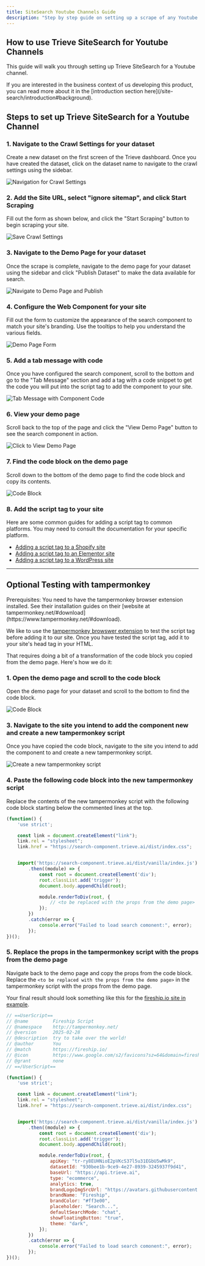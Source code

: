 ```yaml
---
title: SiteSearch Youtube Channels Guide
description: "Step by step guide on setting up a scrape of any Youtube channel, configuring the web component, and adding the script tag to your site."
---
```


## How to use Trieve SiteSearch for Youtube Channels

This guide will walk you through setting up Trieve SiteSearch for a Youtube channel.

<Note>
  If you are interested in the business context of us developing this product,
  you can read more about it in the [introduction section
  here](/site-search/introduction#background).
</Note>

## Steps to set up Trieve SiteSearch for a Youtube Channel

### 1. Navigate to the Crawl Settings for your dataset

Create a new dataset on the first screen of the Trieve dashboard. Once you have created the dataset, click on the dataset name to navigate to the crawl settings using the sidebar.

<img
  src="https://trieve.b-cdn.net/docs/site-search/trieve-crawling-options-navigate.png"
  alt="Navigation for Crawl Settings"
/>

### 2. Add the Site URL, select "ignore sitemap", and click Start Scraping

Fill out the form as shown below, and click the "Start Scraping" button to begin scraping your site.

<img
  src="https://trieve.b-cdn.net/docs/site-search/content-site-search-guide.png"
  alt="Save Crawl Settings"
/>

### 3. Navigate to the Demo Page for your dataset

Once the scrape is complete, navigate to the demo page for your dataset using the sidebar and click "Publish Dataset" to make the data available for search.

<img
  src="https://trieve.b-cdn.net/docs/site-search/trieve-demo-page-navigate-publish.png"
  alt="Navigate to Demo Page and Publish"
/>

### 4. Configure the Web Component for your site

Fill out the form to customize the appearance of the search component to match your site's branding. Use the tooltips to help you understand the various fields.

<img
  src="https://trieve.b-cdn.net/docs/site-search/trieve-demo-page-form.png"
  alt="Demo Page Form"
/>

### 5. Add a tab message with code

Once you have configured the search component, scroll to the bottom and go to the "Tab Message" section and add a tag with a code snippet to get the code you will put into the script tag to add the component to your site.

<img
  src="https://trieve.b-cdn.net/docs/site-search/tab-message-component-code.png"
  alt="Tab Message with Component Code"
/>

### 6. View your demo page

Scroll back to the top of the page and click the "View Demo Page" button to see the search component in action.

<img
  src="https://trieve.b-cdn.net/docs/site-search/click-to-view-demo-page.png"
  alt="Click to View Demo Page"
/>

### 7. Find the code block on the demo page

Scroll down to the bottom of the demo page to find the code block and copy its contents.

<img
  src="https://trieve.b-cdn.net/docs/site-search/demo-page-code-block.png"
  alt="Code Block"
/>

### 8. Add the script tag to your site

Here are some common guides for adding a script tag to common platforms. You may need to consult the documentation for your specific platform.

- [Adding a script tag to a Shopify site](https://www.biscuitsbundles.com/blog/how-to-add-code-to-your-head-section-in-shopify)
- [Adding a script tag to an Elementor site](https://elementor.com/help/custom-code-pro/)
- [Adding a script tag to a WordPress site](https://www.wpbeginner.com/beginners-guide/how-to-easily-add-javascript-in-wordpress-pages-or-posts/)

-------

## Optional Testing with tampermonkey

<Note>
  Prerequisites: You need to have the tampermonkey browser extension installed.
  See their installation guides on their [website at
  tampermonkey.net/#download](https://www.tampermonkey.net/#download).
</Note>

We like to use the [tampermonkey browswer extension](https://www.tampermonkey.net/) to test the script tag before adding it to our site. Once you have tested the script tag, add it to your site's head tag in your HTML.

That requires doing a bit of a transformation of the code block you copied from the demo page. Here's how we do it:

### 1. Open the demo page and scroll to the code block

Open the demo page for your dataset and scroll to the bottom to find the code block.

<Frame>
  <img
    src="https://trieve.b-cdn.net/docs/site-search/demo-page-code-block.png"
    alt="Code Block"
  />
</Frame>

### 3. Navigate to the site you intend to add the component new and create a new tampermonkey script

Once you have copied the code block, navigate to the site you intend to add the component to and create a new tampermonkey script.

<Frame>
  <img
    src="https://trieve.b-cdn.net/docs/create-tampermonkey-script.png"
    alt="Create a new tampermonkey script"
  />
</Frame>

### 4. Paste the following code block into the new tampermonkey script

Replace the contents of the new tampermonkey script with the following code block starting below the commented lines at the top.

```javascript tampermonkey script {16}
(function() {
    'use strict';

    const link = document.createElement("link");
    link.rel = "stylesheet";
    link.href = "https://search-component.trieve.ai/dist/index.css";


    import('https://search-component.trieve.ai/dist/vanilla/index.js')
        .then((module) => {
            const root = document.createElement('div');
            root.classList.add('trigger');
            document.body.appendChild(root);

            module.renderToDiv(root, {
                // <to be replaced with the props from the demo page>
            });
        })
        .catch(error => {
            console.error("Failed to load search comonent:", error);
        });
})();
```

### 5. Replace the props in the tampermonkey script with the props from the demo page

Navigate back to the demo page and copy the props from the code block. Replace the `<to be replaced with the props from the demo page>` in the tampermonkey script with the props from the demo page.

Your final result should look something like this for the [fireship.io site in example](https://fireship.io/).

```javascript final tampermonkey script {26-39}
// ==UserScript==
// @name         Fireship Script
// @namespace    http://tampermonkey.net/
// @version      2025-02-28
// @description  try to take over the world!
// @author       You
// @match        https://fireship.io/
// @icon         https://www.google.com/s2/favicons?sz=64&domain=fireship.io
// @grant        none
// ==/UserScript==

(function() {
    'use strict';

    const link = document.createElement("link");
    link.rel = "stylesheet";
    link.href = "https://search-component.trieve.ai/dist/index.css";


    import('https://search-component.trieve.ai/dist/vanilla/index.js')
        .then((module) => {
            const root = document.createElement('div');
            root.classList.add('trigger');
            document.body.appendChild(root);

            module.renderToDiv(root, {
                apiKey: "tr-ry8EUHNioE2pVKcS37l5u31EGbU5wMk9",
                datasetId: "930bee1b-9ce9-4e27-8939-3245937f9d41",
                baseUrl: "https://api.trieve.ai",
                type: "ecommerce",
                analytics: true,
                brandLogoImgSrcUrl: "https://avatars.githubusercontent.com/u/46283609?s=200&v=4",
                brandName: "Fireship",
                brandColor: "#ff3e00",
                placeholder: "Search...",
                defaultSearchMode: "chat",
                showFloatingButton: "true",
                theme: "dark",
            });
        })
        .catch(error => {
            console.error("Failed to load search comonent:", error);
        });
})();
```

